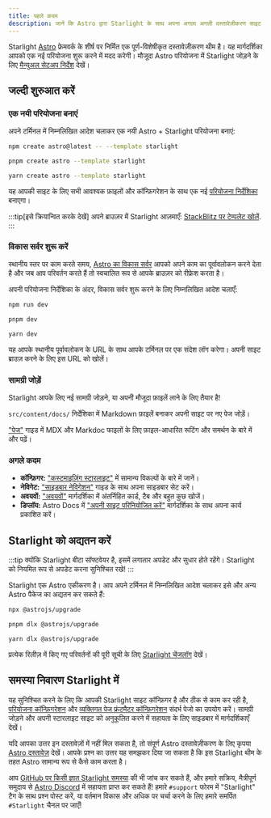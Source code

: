 ```yaml
---
title: पहले कदम
description: जानें कि Astro द्वारा Starlight के साथ अपना अगला अगली दस्तावेज़ीकरण साइट का निर्माण कैसे शुरू करें।
---
```



Starlight [Astro](https://astro.build) फ्रेमवर्क के शीर्ष पर निर्मित एक पूर्ण-विशेषीकृत दस्तावेज़ीकरण थीम है।
यह मार्गदर्शिका आपको एक नई परियोजना शुरू करने में मदद करेगी।
मौजूदा Astro परियोजना में Starlight जोड़ने के लिए [मैन्युअल सेटअप निर्देश](/hi/manual-setup/) देखें।

## जल्दी शुरुआत करें

### एक नयी परियोजना बनाएं

अपने टर्मिनल में निम्नलिखित आदेश चलाकर एक नयी Astro + Starlight परियोजना बनाएं:

<Tabs syncKey="pkg">
<TabItem label="npm">

```sh
npm create astro@latest -- --template starlight
```

</TabItem>
<TabItem label="pnpm">

```sh
pnpm create astro --template starlight
```

</TabItem>
<TabItem label="Yarn">

```sh
yarn create astro --template starlight
```

</TabItem>
</Tabs>

यह आपकी साइट के लिए सभी आवश्यक फ़ाइलों और कॉन्फ़िगरेशन के साथ एक नई [परियोजना निर्देशिका](/hi/guides/project-structure/) बनाएगा।

:::tip[इसे क्रियान्वित करके देखें]
अपने ब्राउज़र में Starlight आज़माएँ:
[StackBlitz पर टेम्पलेट खोलें](https://stackblitz.com/github/withastro/starlight/tree/main/examples/basics).
:::

### विकास सर्वर शुरू करें

स्थानीय स्तर पर काम करते समय, [Astro का विकास सर्वर](https://docs.astro.build/hi/reference/cli-reference/#astro-dev) आपको अपने काम का पूर्वावलोकन करने देता है और जब आप परिवर्तन करते हैं तो स्वचालित रूप से आपके ब्राउज़र को रीफ्रेश करता है।

अपनी परियोजना निर्देशिका के अंदर, विकास सर्वर शुरू करने के लिए निम्नलिखित आदेश चलाएँ:

<Tabs syncKey="pkg">
<TabItem label="npm">

```sh
npm run dev
```

</TabItem>
<TabItem label="pnpm">

```sh
pnpm dev
```

</TabItem>
<TabItem label="Yarn">

```sh
yarn dev
```

</TabItem>
</Tabs>

यह आपके स्थानीय पूर्वावलोकन के URL के साथ आपके टर्मिनल पर एक संदेश लॉग करेगा।
अपनी साइट ब्राउज़ करने के लिए इस URL को खोलें।

### सामग्री जोड़ें

Starlight आपके लिए नई सामग्री जोड़ने, या अपनी मौजूदा फ़ाइलें लाने के लिए तैयार है!

`src/content/docs/` निर्देशिका में Markdown फ़ाइलें बनाकर अपनी साइट पर नए पेज जोड़ें।

["पेज"](/hi/guides/pages/) गाइड में MDX और Markdoc फाइलों के लिए फ़ाइल-आधारित रूटिंग और समर्थन के बारे में और पढ़ें।

### अगले कदम

- **कॉन्फ़िगर:** ["कस्टमाइज़िंग स्टारलाइट"](/hi/guides/customization/) में सामान्य विकल्पों के बारे में जानें।
- **नेविगेट:** ["साइडबार नेविगेशन"](/hi/guides/sidebar/) गाइड के साथ अपना साइडबार सेट करें।
- **अवयवों:** ["अवयवों"](/hi/guides/components/) मार्गदर्शिका में अंतर्निहित कार्ड, टैब और बहुत कुछ खोजें।
- **डिप्लॉय:** Astro Docs में ["अपनी साइट परिनियोजित करें"](https://docs.astro.build/hi/guides/deploy/) मार्गदर्शिका के साथ अपना कार्य प्रकाशित करें।

## Starlight को अद्यतन करें

:::tip
क्योंकि Starlight बीटा सॉफ्टवेयर है, इसमें लगातार अपडेट और सुधार होते रहेंगे। Starlight को नियमित रूप से अपडेट करना सुनिश्चित रखे!
:::

Starlight एक Astro एकीकरण है। आप अपने टर्मिनल में निम्नलिखित आदेश चलाकर इसे और अन्य Astro पैकेज का अद्यतन कर सकते हैं:

<Tabs syncKey="pkg">
<TabItem label="npm">

```sh
npx @astrojs/upgrade
```

</TabItem>
<TabItem label="pnpm">

```sh
pnpm dlx @astrojs/upgrade
```

</TabItem>
<TabItem label="Yarn">

```sh
yarn dlx @astrojs/upgrade
```

</TabItem>
</Tabs>

प्रत्येक रिलीज़ में किए गए परिवर्तनों की पूरी सूची के लिए [Starlight चेंजलॉग](https://github.com/withastro/starlight/blob/main/packages/starlight/CHANGELOG.md) देखें।

## समस्या निवारण Starlight में

यह सुनिश्चित करने के लिए कि आपकी Starlight साइट कॉन्फ़िगर है और ठीक से काम कर रही है, [परियोजना कॉन्फ़िगरेशन](/hi/reference/configuration/) और [व्यक्तिगत पेज फ्रंटमैटर कॉन्फ़िगरेशन](/hi/reference/frontmatter/) संदर्भ पेजो का उपयोग करें।
सामग्री जोड़ने और अपनी स्टारलाइट साइट को अनुकूलित करने में सहायता के लिए साइडबार में मार्गदर्शिकाएँ देखें।

यदि आपका उत्तर इन दस्तावेज़ों में नहीं मिल सकता है, तो संपूर्ण Astro दस्तावेज़ीकरण के लिए कृपया [Astro दस्तावेज़](https://docs.astro.build/hi) देखें।
आपके प्रश्न का उत्तर यह समझकर दिया जा सकता है कि इस Starlight थीम के तहत Astro सामान्य रूप से कैसे काम करता है।

आप [GitHub पर किसी ज्ञात Starlight समस्या](https://github.com/withastro/starlight/issues) की भी जांच कर सकते हैं, और हमारे सक्रिय, मैत्रीपूर्ण समुदाय से [Astro Discord](https://astro.build/chat/) में सहायता प्राप्त कर सकते हैं! हमारे `#support` फोरम में "Starlight" टैग के साथ प्रश्न पोस्ट करें, या वर्तमान विकास और अधिक पर चर्चा करने के लिए हमारे समर्पित `#Starlight` चैनल पर जाएँ!
